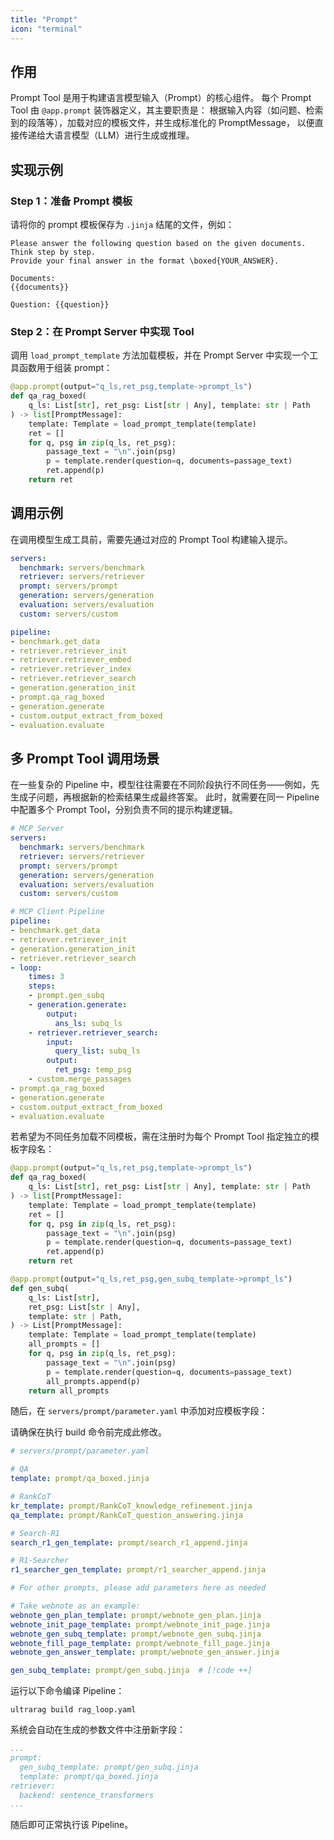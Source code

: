 ```yaml
---
title: "Prompt"
icon: "terminal"
---
```


## 作用

Prompt Tool 是用于构建语言模型输入（Prompt）的核心组件。
每个 Prompt Tool 由 `@app.prompt` 装饰器定义，其主要职责是：
根据输入内容（如问题、检索到的段落等），加载对应的模板文件，并生成标准化的 PromptMessage，
以便直接传递给大语言模型（LLM）进行生成或推理。


## 实现示例

### Step 1：准备 Prompt 模板

请将你的 prompt 模板保存为 `.jinja` 结尾的文件，例如：

```jinja prompt/qa_rag_boxed.jinja icon="/images/jinja.svg"
Please answer the following question based on the given documents.
Think step by step.
Provide your final answer in the format \boxed{YOUR_ANSWER}.

Documents:
{{documents}}

Question: {{question}}
```

### Step 2：在 Prompt Server 中实现 Tool

调用 `load_prompt_template` 方法加载模板，并在 Prompt Server 中实现一个工具函数用于组装 prompt：

```python servers/prompt/src/prompt.py icon="python"
@app.prompt(output="q_ls,ret_psg,template->prompt_ls")
def qa_rag_boxed(
    q_ls: List[str], ret_psg: List[str | Any], template: str | Path
) -> list[PromptMessage]:
    template: Template = load_prompt_template(template)
    ret = []
    for q, psg in zip(q_ls, ret_psg):
        passage_text = "\n".join(psg)
        p = template.render(question=q, documents=passage_text)
        ret.append(p)
    return ret
```

## 调用示例

在调用模型生成工具前，需要先通过对应的 Prompt Tool 构建输入提示。

```yaml examples/rag_full.yaml icon="/images/yaml.svg" highlight="3,16"
servers:
  benchmark: servers/benchmark
  retriever: servers/retriever
  prompt: servers/prompt
  generation: servers/generation
  evaluation: servers/evaluation
  custom: servers/custom

pipeline:
- benchmark.get_data
- retriever.retriever_init
- retriever.retriever_embed
- retriever.retriever_index
- retriever.retriever_search
- generation.generation_init
- prompt.qa_rag_boxed
- generation.generate
- custom.output_extract_from_boxed
- evaluation.evaluate
```

## 多 Prompt Tool 调用场景

在一些复杂的 Pipeline 中，模型往往需要在不同阶段执行不同任务——例如，先生成子问题，再根据新的检索结果生成最终答案。
此时，就需要在同一 Pipeline 中配置多个 Prompt Tool，分别负责不同的提示构建逻辑。

```yaml examples/rag_loop.yaml icon="/images/yaml.svg" highlight="19,29"
# MCP Server
servers:
  benchmark: servers/benchmark
  retriever: servers/retriever
  prompt: servers/prompt
  generation: servers/generation
  evaluation: servers/evaluation
  custom: servers/custom

# MCP Client Pipeline
pipeline:
- benchmark.get_data
- retriever.retriever_init
- generation.generation_init
- retriever.retriever_search
- loop:
    times: 3
    steps:
    - prompt.gen_subq
    - generation.generate:
        output:
          ans_ls: subq_ls
    - retriever.retriever_search:
        input:
          query_list: subq_ls
        output:
          ret_psg: temp_psg
    - custom.merge_passages
- prompt.qa_rag_boxed
- generation.generate
- custom.output_extract_from_boxed
- evaluation.evaluate
```

若希望为不同任务加载不同模板，需在注册时为每个 Prompt Tool 指定独立的模板字段名：

```python servers/prompt/src/prompt.py icon="python" highlight="1,13"
@app.prompt(output="q_ls,ret_psg,template->prompt_ls")
def qa_rag_boxed(
    q_ls: List[str], ret_psg: List[str | Any], template: str | Path
) -> list[PromptMessage]:
    template: Template = load_prompt_template(template)
    ret = []
    for q, psg in zip(q_ls, ret_psg):
        passage_text = "\n".join(psg)
        p = template.render(question=q, documents=passage_text)
        ret.append(p)
    return ret

@app.prompt(output="q_ls,ret_psg,gen_subq_template->prompt_ls")
def gen_subq(
    q_ls: List[str],
    ret_psg: List[str | Any],
    template: str | Path,
) -> List[PromptMessage]:
    template: Template = load_prompt_template(template)
    all_prompts = []
    for q, psg in zip(q_ls, ret_psg):
        passage_text = "\n".join(psg)
        p = template.render(question=q, documents=passage_text)
        all_prompts.append(p)
    return all_prompts
```

随后，在 `servers/prompt/parameter.yaml` 中添加对应模板字段：


<Note>请确保在执行 build 命令前完成此修改。</Note>

```yaml servers/prompt/parameter.yaml icon="/images/yaml.svg" 
# servers/prompt/parameter.yaml

# QA
template: prompt/qa_boxed.jinja

# RankCoT
kr_template: prompt/RankCoT_knowledge_refinement.jinja
qa_template: prompt/RankCoT_question_answering.jinja

# Search-R1
search_r1_gen_template: prompt/search_r1_append.jinja

# R1-Searcher
r1_searcher_gen_template: prompt/r1_searcher_append.jinja

# For other prompts, please add parameters here as needed

# Take webnote as an example:
webnote_gen_plan_template: prompt/webnote_gen_plan.jinja
webnote_init_page_template: prompt/webnote_init_page.jinja
webnote_gen_subq_template: prompt/webnote_gen_subq.jinja
webnote_fill_page_template: prompt/webnote_fill_page.jinja
webnote_gen_answer_template: prompt/webnote_gen_answer.jinja

gen_subq_template: prompt/gen_subq.jinja  # [!code ++]
```

运行以下命令编译 Pipeline：

```shell
ultrarag build rag_loop.yaml
```

系统会自动在生成的参数文件中注册新字段：

```yaml examples/rag_loop_parameter.yaml icon="/images/yaml.svg" highlight="3"
...
prompt:
  gen_subq_template: prompt/gen_subq.jinja
  template: prompt/qa_boxed.jinja
retriever:
  backend: sentence_transformers
...
```

随后即可正常执行该 Pipeline。